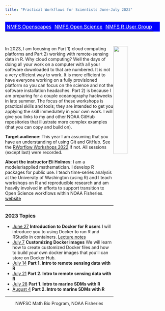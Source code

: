 ```yaml
---
title: "Practical Workflows for Scientists June-July 2023"
---
```


<table style="background-color: blue; width: 100%;">
<tr>
<td style="text-align:left; padding:5px;"><a style="color:white" href="http://nmfs-openscapes.github.io">NMFS Openscapes</a>
</td>
<td style="text-align:center; padding:5px;"><a style="color:white" href="http://nmfs-opensci.github.io">NMFS Open Science</a>
</td>
<td style="text-align:right; padding:5px;"><a style="color:white" href="https://nmfs-openscapes.github.io/NMFS-R-UG/">NMFS R User Group</a>
</td>
</tr>
</table>
<br>

<img style="float: right;" src="images/tools-logo-transparent.png" width=30%>

In 2023, I am focusing on Part 1) cloud computing platforms and Part 2) working with remote-sensing data in R. Why cloud computing? Well the days of doing all your work on a computer with all your software downloaded to that are numbered. It is not a very efficient way to work. It is more efficient to have everyone working on a fully provisioned platform so you can focus on the science and not the software installation headaches. Part 2) is because I am preparing for a couple oceanography hackweeks in late summer. The focus of these workshops is practical skills and tools; they are intended to get you applying the skill immediately in your own work. I will give you links to my and other NOAA GitHub repositories that illustrate more complex examples (that you can copy and build on).

**Target audience**: This year I am assuming that you have an understanding of using Git and GitHub. See the [RWorflow Workshops 2022](https://rverse-tutorials.github.io/RWorkflow-NWFSC-2022/) if not. All sessions (except last) were recorded.

**About the instructor Eli Holmes**: I am a modeler/applied mathematician. I develop R packages for public use. I teach time-series analysis at the University of Washington (using R) and I teach workshops on R and reproducible research and am heavily involved in efforts to support transition to Open Science workflows within NOAA Fisheries. [website](http://eeholmes.github.io/)

<hr>

### 2023 Topics


* [June 27](week1-introtodocker-cs.html) **Introduction to Docker for R users** I will introduce you to using Docker to run R and RStudio in containers. [Lecture notes](week1-introtodocker-cs.html)
* [July 7]() **Customizing Docker images** We will learn how to create customized Docker files and how to build your own docker images that you'll can store on Docker Hub.
* [July 14]() **Part 1. Intro to remote sensing data with R**
* [July 21]() **Part 2. Intro to remote sensing data with R**
* [July 28]() **Part 1. Intro to marine SDMs with R**
* [August 4]() **Part 2. Intro to marine SDMs with R**

<!-- - [Lecture video](https://youtu.be/M1sOC4046PQ) - [Q&A](week1.html) -->


<hr>

<div style="text-align: center">
<i class="fas fa-cubes"></i> NWFSC Math Bio Program, NOAA Fisheries <i class="fas fa-cubes"></i>
</div>
